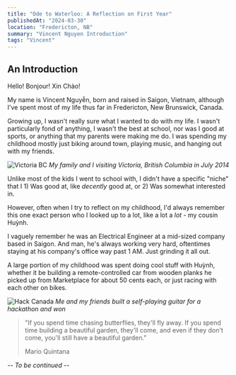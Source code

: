 ```yaml
---
title: "Ode to Waterloo: A Reflection on First Year"
publishedAt: "2024-03-30"
location: "Fredericton, NB"
summary: "Vincent Nguyen Introduction"
tags: "Vincent"
---
```


## An Introduction
Hello! Bonjour! Xin Chào!

My name is Vincent Nguyễn, born and raised in Saigon, Vietnam, although I've spent most of my life thus far in Fredericton, New Brunswick, Canada.

Growing up, I wasn't really sure what I wanted to do with my life. 
I wasn't particularly fond of anything, I wasn't the best at school, nor was I good at sports, or anything that my parents were making me do.
I was spending my childhood mostly just biking around town, playing music, and hanging out with my friends.

<Image
  src="/pictures/Ty Victoria BC 2.jpg"
  alt="Victoria BC"
  width={4096}
  height={2722}
/>
_My family and I visiting Victoria, British Columbia in July 2014_

Unlike most of the kids I went to school with, I didn't have a specific "niche" that I 1) Was good at, like _decently_ good at, or 2) Was somewhat interested in.

However, often when I try to reflect on my childhood, I'd always remember this one exact person who I looked up to a lot, like a lot a _lot_ - my cousin Huỳnh.

I vaguely remember he was an Electrical Engineer at a mid-sized company based in Saigon. And man, he's always working very hard, oftentimes staying at his company's office way past 1 AM.
Just grinding it all out.

A large portion of my childhood was spent doing cool stuff with Huỳnh, whether it be building a remote-controlled car from wooden planks
he picked up from Marketplace for about 50 cents each, or just racing with each other on bikes.

<Image
  src="/pictures/Hack Canada 2.jpg"
  alt="Hack Canada"
  width={4096}
  height={2722}
/>
_Me and my friends built a self-playing guitar for a hackathon and won_

> "If you spend time chasing butterflies, they'll fly away. If you spend time building a beautiful garden, they'll come, and even if they don't come, you'll still have a beautiful garden." 
>
> Mario Quintana

-- _To be continued_ --
